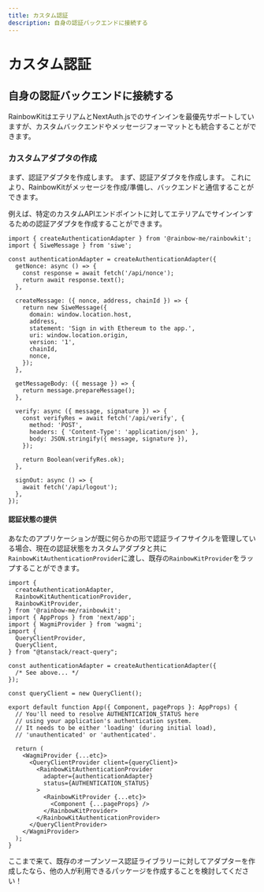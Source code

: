 ```yaml
---
title: カスタム認証
description: 自身の認証バックエンドに接続する
---
```


# カスタム認証

## 自身の認証バックエンドに接続する

RainbowKitはエテリアムとNextAuth.jsでのサインインを最優先サポートしていますが、カスタムバックエンドやメッセージフォーマットとも統合することができます。

### カスタムアダプタの作成

まず、認証アダプタを作成します。 まず、認証アダプタを作成します。 これにより、RainbowKitがメッセージを作成/準備し、バックエンドと通信することができます。

例えば、特定のカスタムAPIエンドポイントに対してエテリアムでサインインするための認証アダプタを作成することができます。

```tsx
import { createAuthenticationAdapter } from '@rainbow-me/rainbowkit';
import { SiweMessage } from 'siwe';

const authenticationAdapter = createAuthenticationAdapter({
  getNonce: async () => {
    const response = await fetch('/api/nonce');
    return await response.text();
  },

  createMessage: ({ nonce, address, chainId }) => {
    return new SiweMessage({
      domain: window.location.host,
      address,
      statement: 'Sign in with Ethereum to the app.',
      uri: window.location.origin,
      version: '1',
      chainId,
      nonce,
    });
  },

  getMessageBody: ({ message }) => {
    return message.prepareMessage();
  },

  verify: async ({ message, signature }) => {
    const verifyRes = await fetch('/api/verify', {
      method: 'POST',
      headers: { 'Content-Type': 'application/json' },
      body: JSON.stringify({ message, signature }),
    });

    return Boolean(verifyRes.ok);
  },

  signOut: async () => {
    await fetch('/api/logout');
  },
});
```

#### 認証状態の提供

あなたのアプリケーションが既に何らかの形で認証ライフサイクルを管理している場合、現在の認証状態をカスタムアダプタと共に`RainbowKitAuthenticationProvider`に渡し、既存の`RainbowKitProvider`をラップすることができます。

```tsx
import {
  createAuthenticationAdapter,
  RainbowKitAuthenticationProvider,
  RainbowKitProvider,
} from '@rainbow-me/rainbowkit';
import { AppProps } from 'next/app';
import { WagmiProvider } from 'wagmi';
import {
  QueryClientProvider,
  QueryClient,
} from "@tanstack/react-query";

const authenticationAdapter = createAuthenticationAdapter({
  /* See above... */
});

const queryClient = new QueryClient();

export default function App({ Component, pageProps }: AppProps) {
  // You'll need to resolve AUTHENTICATION_STATUS here
  // using your application's authentication system.
  // It needs to be either 'loading' (during initial load),
  // 'unauthenticated' or 'authenticated'.

  return (
    <WagmiProvider {...etc}>
      <QueryClientProvider client={queryClient}>
        <RainbowKitAuthenticationProvider
          adapter={authenticationAdapter}
          status={AUTHENTICATION_STATUS}
        >
          <RainbowKitProvider {...etc}>
            <Component {...pageProps} />
          </RainbowKitProvider>
        </RainbowKitAuthenticationProvider>
      </QueryClientProvider>
    </WagmiProvider>
  );
}
```

ここまで来て、既存のオープンソース認証ライブラリーに対してアダプターを作成したなら、他の人が利用できるパッケージを作成することを検討してください！
